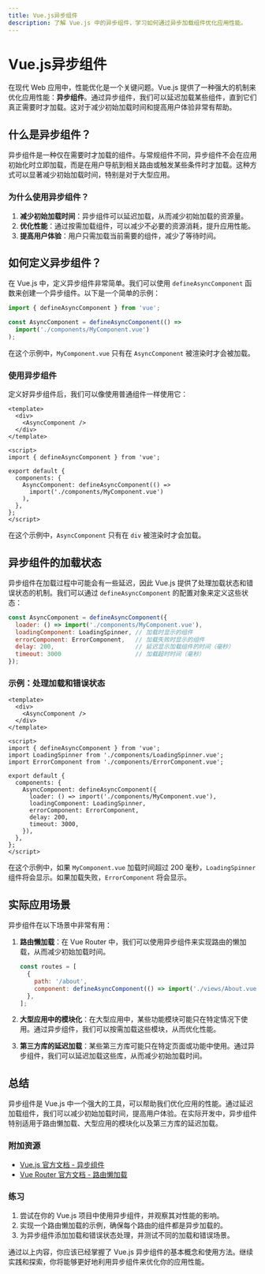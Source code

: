 ```yaml
---
title: Vue.js异步组件
description: 了解 Vue.js 中的异步组件，学习如何通过异步加载组件优化应用性能。
---
```


# Vue.js异步组件

在现代 Web 应用中，性能优化是一个关键问题。Vue.js 提供了一种强大的机制来优化应用性能：**异步组件**。通过异步组件，我们可以延迟加载某些组件，直到它们真正需要时才加载。这对于减少初始加载时间和提高用户体验非常有帮助。

## 什么是异步组件？

异步组件是一种仅在需要时才加载的组件。与常规组件不同，异步组件不会在应用初始化时立即加载，而是在用户导航到相关路由或触发某些条件时才加载。这种方式可以显著减少初始加载时间，特别是对于大型应用。

### 为什么使用异步组件？

1. **减少初始加载时间**：异步组件可以延迟加载，从而减少初始加载的资源量。
2. **优化性能**：通过按需加载组件，可以减少不必要的资源消耗，提升应用性能。
3. **提高用户体验**：用户只需加载当前需要的组件，减少了等待时间。

## 如何定义异步组件？

在 Vue.js 中，定义异步组件非常简单。我们可以使用 `defineAsyncComponent` 函数来创建一个异步组件。以下是一个简单的示例：

```javascript
import { defineAsyncComponent } from 'vue';

const AsyncComponent = defineAsyncComponent(() =>
  import('./components/MyComponent.vue')
);
```

在这个示例中，`MyComponent.vue` 只有在 `AsyncComponent` 被渲染时才会被加载。

### 使用异步组件

定义好异步组件后，我们可以像使用普通组件一样使用它：

```vue
<template>
  <div>
    <AsyncComponent />
  </div>
</template>

<script>
import { defineAsyncComponent } from 'vue';

export default {
  components: {
    AsyncComponent: defineAsyncComponent(() =>
      import('./components/MyComponent.vue')
    ),
  },
};
</script>
```

在这个示例中，`AsyncComponent` 只有在 `div` 被渲染时才会加载。

## 异步组件的加载状态

异步组件在加载过程中可能会有一些延迟，因此 Vue.js 提供了处理加载状态和错误状态的机制。我们可以通过 `defineAsyncComponent` 的配置对象来定义这些状态：

```javascript
const AsyncComponent = defineAsyncComponent({
  loader: () => import('./components/MyComponent.vue'),
  loadingComponent: LoadingSpinner, // 加载时显示的组件
  errorComponent: ErrorComponent,   // 加载失败时显示的组件
  delay: 200,                       // 延迟显示加载组件的时间（毫秒）
  timeout: 3000                     // 加载超时时间（毫秒）
});
```

### 示例：处理加载和错误状态

```vue
<template>
  <div>
    <AsyncComponent />
  </div>
</template>

<script>
import { defineAsyncComponent } from 'vue';
import LoadingSpinner from './components/LoadingSpinner.vue';
import ErrorComponent from './components/ErrorComponent.vue';

export default {
  components: {
    AsyncComponent: defineAsyncComponent({
      loader: () => import('./components/MyComponent.vue'),
      loadingComponent: LoadingSpinner,
      errorComponent: ErrorComponent,
      delay: 200,
      timeout: 3000,
    }),
  },
};
</script>
```

在这个示例中，如果 `MyComponent.vue` 加载时间超过 200 毫秒，`LoadingSpinner` 组件将会显示。如果加载失败，`ErrorComponent` 将会显示。

## 实际应用场景

异步组件在以下场景中非常有用：

1. **路由懒加载**：在 Vue Router 中，我们可以使用异步组件来实现路由的懒加载，从而减少初始加载时间。

   ```javascript
   const routes = [
     {
       path: '/about',
       component: defineAsyncComponent(() => import('./views/About.vue')),
     },
   ];
   ```

2. **大型应用中的模块化**：在大型应用中，某些功能模块可能只在特定情况下使用。通过异步组件，我们可以按需加载这些模块，从而优化性能。

3. **第三方库的延迟加载**：某些第三方库可能只在特定页面或功能中使用。通过异步组件，我们可以延迟加载这些库，从而减少初始加载时间。

## 总结

异步组件是 Vue.js 中一个强大的工具，可以帮助我们优化应用的性能。通过延迟加载组件，我们可以减少初始加载时间，提高用户体验。在实际开发中，异步组件特别适用于路由懒加载、大型应用的模块化以及第三方库的延迟加载。

### 附加资源

- [Vue.js 官方文档 - 异步组件](https://vuejs.org/guide/components/async.html)
- [Vue Router 官方文档 - 路由懒加载](https://router.vuejs.org/guide/advanced/lazy-loading.html)

### 练习

1. 尝试在你的 Vue.js 项目中使用异步组件，并观察其对性能的影响。
2. 实现一个路由懒加载的示例，确保每个路由的组件都是异步加载的。
3. 为异步组件添加加载和错误状态处理，并测试不同的加载和错误场景。

通过以上内容，你应该已经掌握了 Vue.js 异步组件的基本概念和使用方法。继续实践和探索，你将能够更好地利用异步组件来优化你的应用性能。